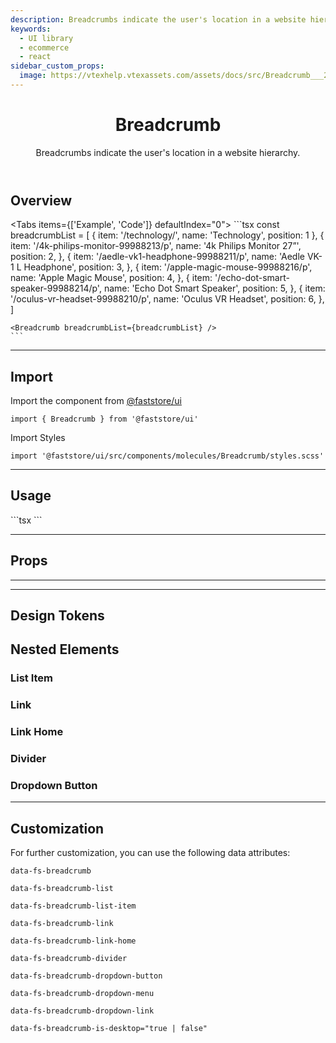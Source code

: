 ```yaml
---
description: Breadcrumbs indicate the user's location in a website hierarchy.
keywords:
  - UI library
  - ecommerce
  - react
sidebar_custom_props:
  image: https://vtexhelp.vtexassets.com/assets/docs/src/Breadcrumb___20a8572e919e1262c1405a5e80009e25.png
---
```




<header>

# Breadcrumb

Breadcrumbs indicate the user's location in a website hierarchy.

</header>

## Overview

<Tabs items={['Example', 'Code']} defaultIndex="0">
  <Tab>
    <OverviewSection>
      <Breadcrumb breadcrumbList={breadcrumbList} />
    </OverviewSection>
  </Tab>
  <Tab>
    ```tsx
    const breadcrumbList = [
      { 
        item: '/technology/', 
        name: 'Technology', 
        position: 1 
      },
      {
        item: '/4k-philips-monitor-99988213/p',
        name: '4k Philips Monitor 27”',
        position: 2,
      },
      {
        item: '/aedle-vk1-headphone-99988211/p',
        name: 'Aedle VK-1 L Headphone',
        position: 3,
      },
      {
        item: '/apple-magic-mouse-99988216/p',
        name: 'Apple Magic Mouse',
        position: 4,
      },
      {
        item: '/echo-dot-smart-speaker-99988214/p',
        name: 'Echo Dot Smart Speaker',
        position: 5,
      },
      {
        item: '/oculus-vr-headset-99988210/p',
        name: 'Oculus VR Headset',
        position: 6,
      },
    ]

    <Breadcrumb breadcrumbList={breadcrumbList} />
    ```
  </Tab>
</Tabs>

---

## Import

Import the component from <a href="https://www.faststore.dev/reference/ui/get-started-faststore-ui">@faststore/ui</a>

```tsx
import { Breadcrumb } from '@faststore/ui'
```

Import Styles

```tsx
import '@faststore/ui/src/components/molecules/Breadcrumb/styles.scss'
```

---

## Usage

<OverviewSection>
  <Breadcrumb breadcrumbList={breadcrumbList} />
</OverviewSection>
```tsx
<Breadcrumb breadcrumbList={breadcrumbList} />
```

---

## Props

<PropsSection name="Breadcrumb" />

---

<TokenTable>
  <TokenRow
    token="--fs-breadcrumb-margin-left"
    value="calc(-1 * var(--fs-spacing-1))"
  />
</TokenTable>

---

## Design Tokens

<TokenTable>
  <TokenRow
    token="--fs-breadcrumb-margin-left"
    value="calc(-1 * var(--fs-spacing-1))"
  />
</TokenTable>

## Nested Elements

### List Item

<TokenTable>
  <TokenRow
    token="--fs-breadcrumb-list-item-padding"
    value="var(--fs-spacing-0)"
  />
  <TokenDivider />
  <TokenRow
    token="--fs-breadcrumb-list-item-last-text-color"
    value="var(--fs-color-text-light)"
    isColor
  />
  <TokenDivider />
  <TokenRow token="--fs-breadcrumb-list-item-max-width-mobile" value="30%" />
</TokenTable>

### Link

<TokenTable>
  <TokenRow
    token="--fs-breadcrumb-link-color-visited"
    value="var(--fs-color-link)"
    isColor
  />
</TokenTable>

### Link Home

<TokenTable>
  <TokenRow
    token="--fs-breadcrumb-link-home-padding"
    value="var(--fs-spacing-1)"
  />
  <TokenDivider />
  <TokenRow
    token="--fs-breadcrumb-link-home-border-radius"
    value="var(--fs-border-radius-circle)"
  />
  <TokenDivider />
  <TokenRow
    token="--fs-breadcrumb-link-home-hover-bkg-color"
    value="var(--fs-color-primary-bkg-light)"
    isColor
  />
  <TokenRow
    token="--fs-breadcrumb-link-home-color"
    value="var(--fs-color-text)"
    isColor
  />
</TokenTable>

### Divider

<TokenTable>
  <TokenRow
    token="--fs-breadcrumb-divider-height"
    value="var(--fs-spacing-3)"
  />
  <TokenRow
    token="--fs-breadcrumb-divider-margin"
    value="var(--fs-spacing-1)"
  />
  <TokenDivider />
  <TokenRow
    token="--fs-breadcrumb-divider-border-left-width"
    value="var(--fs-border-width)"
  />
  <TokenRow
    token="--fs-breadcrumb-divider-border-left-color"
    value="var(--fs-border-color-light)"
    isColor
  />
</TokenTable>

### Dropdown Button

<TokenTable>
  <TokenRow
    token="--fs-breadcrumb-dropdown-button-margin-left"
    value="var(--fs-breadcrumb-margin-left)"
  />
  <TokenDivider />
  <TokenRow
    token="--fs-breadcrumb-dropdown-button-color"
    value="var(--fs-color-link)"
    isColor
  />
  <TokenDivider />
  <TokenRow
    token="--fs-breadcrumb-dropdown-button-border-radius"
    value="var(--fs-spacing-0)"
  />
  <TokenDivider />
  <TokenRow
    token="--fs-breadcrumb-dropdown-button-transition-property"
    value="var(--fs-transition-property)"
  />
  <TokenRow
    token="--fs-breadcrumb-dropdown-button-transition-timing"
    value="var(--fs-transition-timing)"
  />
  <TokenRow
    token="--fs-breadcrumb-dropdown-button-transition-function"
    value="var(--fs-transition-function)"
  />
</TokenTable>

---

## Customization

For further customization, you can use the following data attributes:

`data-fs-breadcrumb`

`data-fs-breadcrumb-list`

`data-fs-breadcrumb-list-item`

`data-fs-breadcrumb-link`

`data-fs-breadcrumb-link-home`

`data-fs-breadcrumb-divider`

`data-fs-breadcrumb-dropdown-button`

`data-fs-breadcrumb-dropdown-menu`

`data-fs-breadcrumb-dropdown-link`

`data-fs-breadcrumb-is-desktop="true | false"`
